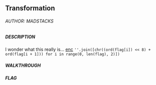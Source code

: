 ## Transformation

###### AUTHOR: MADSTACKS
##### DESCRIPTION
I wonder what this really is... [enc](https://mercury.picoctf.net/static/2b4cea9b07db22bf4f933fddd1b8caa9/enc) `''.join([chr((ord(flag[i]) << 8) + ord(flag[i + 1])) for i in range(0, len(flag), 2)])`

##### WALKTHROUGH

##### FLAG